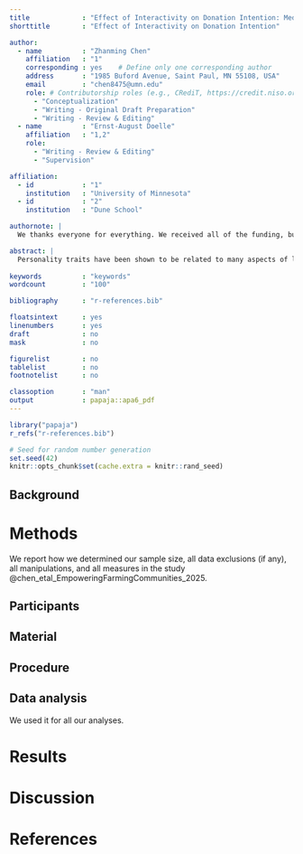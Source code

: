 ```yaml
---
title             : "Effect of Interactivity on Donation Intention: Mediated Roles of Playfulness, Social Presence, Sympathy, and Perceived Response Efficacy"
shorttitle        : "Effect of Interactivity on Donation Intention"

author: 
  - name          : "Zhanming Chen"
    affiliation   : "1"
    corresponding : yes    # Define only one corresponding author
    address       : "1985 Buford Avenue, Saint Paul, MN 55108, USA"
    email         : "chen8475@umn.edu"
    role: # Contributorship roles (e.g., CRediT, https://credit.niso.org/)
      - "Conceptualization"
      - "Writing - Original Draft Preparation"
      - "Writing - Review & Editing"
  - name          : "Ernst-August Doelle"
    affiliation   : "1,2"
    role:
      - "Writing - Review & Editing"
      - "Supervision"

affiliation:
  - id            : "1"
    institution   : "University of Minnesota"
  - id            : "2"
    institution   : "Dune School"

authornote: |
  We thanks everyone for everything. We received all of the funding, but have no conflicts of interest.

abstract: |
  Personality traits have been shown to be related to many aspects of life. But what about scientific reasoning? We don't really know how these are related. The current study consists of an analysis of 199 U.S. college students enrolled in STEM majors who completed measures of personality traits and scientific reasoning. The results indicated a lot of variability in scientific reasoning. 
  
keywords          : "keywords"
wordcount         : "100"

bibliography      : "r-references.bib"

floatsintext      : yes
linenumbers       : yes
draft             : no
mask              : no

figurelist        : no
tablelist         : no
footnotelist      : no

classoption       : "man"
output            : papaja::apa6_pdf
---
```


```r
library("papaja")
r_refs("r-references.bib")
```

```r
# Seed for random number generation
set.seed(42)
knitr::opts_chunk$set(cache.extra = knitr::rand_seed)
```

## Background



# Methods
We report how we determined our sample size, all data exclusions (if any), all manipulations, and all measures in the study @chen_etal_EmpoweringFarmingCommunities_2025. 

## Participants

## Material

## Procedure

## Data analysis
We used it for all our analyses.


# Results

# Discussion


\newpage

# References

::: {#refs custom-style="Bibliography"}
:::
